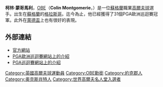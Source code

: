{{Infobox golfer
| name              = Colin Montgomerie <br /> <small>[[Order_of_the_British_Empire|OBE]]</small>
| image             = ColinMontgomerie.jpg
| imagesize         = <!-- e.g. 250px (default is 200px) -->
| caption           =
| fullname          = Colin Stuart Montgomerie OBE
| nickname          = Monty
| birth_date        = {{birth date and age|1963|6|23|df=y}}
| birth_place       = [[蘇格蘭|蘇格蘭]][[格拉斯哥|格拉斯哥]]
| death_date        = <!-- {{Death date and age|YYYY|MM|DD|1963|6|23|df=y}} -->
| death_place       =
| height            = {{Height|ft=6|in=1}}
| weight            =
| nationality       = {{SCO}}
| residence         = 蘇格蘭[[伯斯郡|伯斯郡]]<br>[[美國|美國]][[佛罗里达州|佛罗里达州]][[那不勒斯_(佛罗里达州)|那不勒斯]]
| spouse            = Eimear Wilson (1990–2006, divorced); 3 children <br> Gaynor Knowles (2008–2017)
| partner           =
| children          = Olivia, Venetia, Cameron
| college           = {{le|休斯敦浸會大學|Houston Baptist University}}
| yearpro           = 1987
| retired           = <!-- Year retired -->
| tour              = [[PGA歐洲巡迴賽|PGA歐洲巡迴賽]]<br>(joined 1988)<br>{{le|PGA巡迴錦標賽|PGA Tour Champions}}<br>(joined 2013)<br>[[European_Senior_Tour|European Senior Tour]]<br>(joined 2013)
| extour            = <!-- Former tours which a member of -->
| prowins           = 54
| eurowins          = 31 ([[List_of_golfers_with_most_European_Tour_wins|4th all time]])
| asiawins          = 2
| auswins           = 1
| champwins         = 7
| seneurowins       = 9 ([[List_of_golfers_with_most_European_Senior_Tour_wins|Tied 5th all time]])
| otherwins         = 7
| majorwins         = <!-- Number of Major Championship wins -->
| masters           = T8: [[1998_Masters_Tournament|1998]]
| usopen            = 2nd/T2: [[1994_U.S._Open_(golf)|1994]], [[1997_U.S._Open_(golf)|1997]], [[2006_U.S._Open_(golf)|2006]]
| open              = 2nd: [[2005_Open_Championship|2005]]
| pga               = 2nd: [[1995_PGA_Championship|1995]]
| wghofid           = colin-montgomerie
| wghofyear         = 2013
| award1            = [[Order_of_the_British_Empire|Order of the British Empire]]<br />(Officer)
| year1             = 2005
| award2            = [[European_Tour_Order_of_Merit|European Tour<br>Order of Merit winner]]
| year2             = 1993, 1994, 1995, 1996, 1997, 1998, 1999, 2005
| award3            = [[Sir_Henry_Cotton_Rookie_of_the_Year|Sir Henry Cotton<br>Rookie of the Year]]
| year3             = 1988
| award4            = [[European_Tour_Golfer_of_the_Year|European Tour<br>Player of the Year]]
| year4             = 1995, 1996, 1997, 1999
| award5            = [[European_Senior_Tour#Order_of_Merit_winners|European Senior Tour<br>Order of Merit winner]]
| year5             = 2014, 2015
}}

'''柯林·蒙哥馬利'''，[[OBE|OBE]]（'''Colin Montgomerie'''，{{bd|1963年|6月23日|||M}}）是一位[[蘇格蘭|蘇格蘭]]職業[[高爾夫球|高爾夫球]]選手。出生在[[蘇格蘭|蘇格蘭]]的[[格拉斯哥|格拉斯哥]]。迄今為止，他已經獲得了31個PGA歐洲巡迴賽冠軍。此外在[[萊德盃|萊德盃]]上也有很好的表現。

==外部連結==
*[http://www.colinmontgomerie.com/ 官方網站] {{Wayback|url=http://www.colinmontgomerie.com/ |date=20210125193744 }}
*[https://web.archive.org/web/20080508071944/http://www.europeantour.com/publish.sps?pageid=127&pagegid=%7B20E6AA6B%2D0225%2D4C71%2DBD89%2D2ACBEE615D69%7D&playerId=2586 PGA歐洲巡迴賽網站上的介紹]
*[http://www.pgatour.com/players/00/86/35 PGA巡迴賽網站上的介紹] {{Wayback|url=http://www.pgatour.com/players/00/86/35 |date=20110804225915 }}

{{Authority control}}
{{DEFAULTSORT:Montgomerie, Colin}}
[[Category:英國高爾夫球運動員|Category:英國高爾夫球運動員]]
[[Category:OBE勳銜|Category:OBE勳銜]]
[[Category:約克郡人|Category:約克郡人]]
[[Category:奥克斯肖特人|Category:奥克斯肖特人]]
[[Category:世界高爾夫名人堂入選者|Category:世界高爾夫名人堂入選者]]